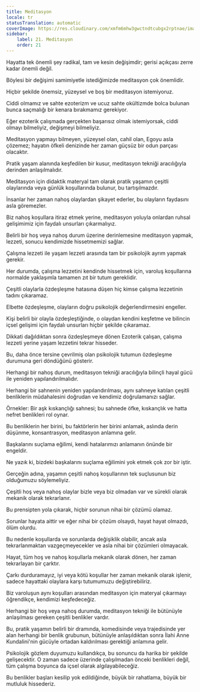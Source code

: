 ```yaml
---
title: Meditasyon
locale: tr
statusTranslation: automatic
coverImage: https://res.cloudinary.com/xmfm6mhw3gwctndtcubgx2rptnae/image/upload/v1741354419/small_cover_la_gran_rebelion_28716e29d2.webp
sidebar:
    label: 21. Meditasyon
    order: 21
---
```

Hayatta tek önemli şey radikal, tam ve kesin değişimdir; gerisi açıkçası zerre kadar önemli değil.

Böylesi bir değişimi samimiyetle istediğimizde meditasyon çok önemlidir.

Hiçbir şekilde önemsiz, yüzeysel ve boş bir meditasyon istemiyoruz.

Ciddi olmamız ve sahte ezoterizm ve ucuz sahte okültizmde bolca bulunan bunca saçmalığı bir kenara bırakmamız gerekiyor.

Eğer ezoterik çalışmada gerçekten başarısız olmak istemiyorsak, ciddi olmayı bilmeliyiz, değişmeyi bilmeliyiz.

Meditasyon yapmayı bilmeyen, yüzeysel olan, cahil olan, Egoyu asla çözemez; hayatın öfkeli denizinde her zaman güçsüz bir odun parçası olacaktır.

Pratik yaşam alanında keşfedilen bir kusur, meditasyon tekniği aracılığıyla derinden anlaşılmalıdır.

Meditasyon için didaktik materyal tam olarak pratik yaşamın çeşitli olaylarında veya günlük koşullarında bulunur, bu tartışılmazdır.

İnsanlar her zaman nahoş olaylardan şikayet ederler, bu olayların faydasını asla göremezler.

Biz nahoş koşullara itiraz etmek yerine, meditasyon yoluyla onlardan ruhsal gelişimimiz için faydalı unsurları çıkarmalıyız.

Belirli bir hoş veya nahoş durum üzerine derinlemesine meditasyon yapmak, lezzeti, sonucu kendimizde hissetmemizi sağlar.

Çalışma lezzeti ile yaşam lezzeti arasında tam bir psikolojik ayrım yapmak gerekir.

Her durumda, çalışma lezzetini kendinde hissetmek için, varoluş koşullarına normalde yaklaşımla tamamen zıt bir tutum gereklidir.

Çeşitli olaylarla özdeşleşme hatasına düşen hiç kimse çalışma lezzetinin tadını çıkaramaz.

Elbette özdeşleşme, olayların doğru psikolojik değerlendirmesini engeller.

Kişi belirli bir olayla özdeşleştiğinde, o olaydan kendini keşfetme ve bilincin içsel gelişimi için faydalı unsurları hiçbir şekilde çıkaramaz.

Dikkati dağıldıktan sonra özdeşleşmeye dönen Ezoterik çalışan, çalışma lezzeti yerine yaşam lezzetini tekrar hisseder.

Bu, daha önce tersine çevrilmiş olan psikolojik tutumun özdeşleşme durumuna geri döndüğünü gösterir.

Herhangi bir nahoş durum, meditasyon tekniği aracılığıyla bilinçli hayal gücü ile yeniden yapılandırılmalıdır.

Herhangi bir sahnenin yeniden yapılandırılması, aynı sahneye katılan çeşitli benliklerin müdahalesini doğrudan ve kendimiz doğrulamanızı sağlar.

Örnekler: Bir aşk kıskançlığı sahnesi; bu sahnede öfke, kıskançlık ve hatta nefret benlikleri rol oynar.

Bu benliklerin her birini, bu faktörlerin her birini anlamak, aslında derin düşünme, konsantrasyon, meditasyon anlamına gelir.

Başkalarını suçlama eğilimi, kendi hatalarımızı anlamanın önünde bir engeldir.

Ne yazık ki, bizdeki başkalarını suçlama eğilimini yok etmek çok zor bir iştir.

Gerçeğin adına, yaşamın çeşitli nahoş koşullarının tek suçlusunun biz olduğumuzu söylemeliyiz.

Çeşitli hoş veya nahoş olaylar bizle veya biz olmadan var ve sürekli olarak mekanik olarak tekrarlanır.

Bu prensipten yola çıkarak, hiçbir sorunun nihai bir çözümü olamaz.

Sorunlar hayata aittir ve eğer nihai bir çözüm olsaydı, hayat hayat olmazdı, ölüm olurdu.

Bu nedenle koşullarda ve sorunlarda değişiklik olabilir, ancak asla tekrarlanmaktan vazgeçmeyecekler ve asla nihai bir çözümleri olmayacak.

Hayat, tüm hoş ve nahoş koşullarla mekanik olarak dönen, her zaman tekrarlayan bir çarktır.

Çarkı durduramayız, iyi veya kötü koşullar her zaman mekanik olarak işlenir, sadece hayattaki olaylara karşı tutumumuzu değiştirebiliriz.

Biz varoluşun aynı koşulları arasından meditasyon için materyal çıkarmayı öğrendikçe, kendimizi keşfedeceğiz.

Herhangi bir hoş veya nahoş durumda, meditasyon tekniği ile bütünüyle anlaşılması gereken çeşitli benlikler vardır.

Bu, pratik yaşamın belirli bir dramında, komedisinde veya trajedisinde yer alan herhangi bir benlik grubunun, bütünüyle anlaşıldıktan sonra İlahi Anne Kundalini'nin gücüyle ortadan kaldırılması gerektiği anlamına gelir.

Psikolojik gözlem duyumuzu kullandıkça, bu sonuncu da harika bir şekilde gelişecektir. O zaman sadece üzerinde çalışılmadan önceki benlikleri değil, tüm çalışma boyunca da içsel olarak algılayabileceğiz.

Bu benlikler başları kesilip yok edildiğinde, büyük bir rahatlama, büyük bir mutluluk hissederiz.

